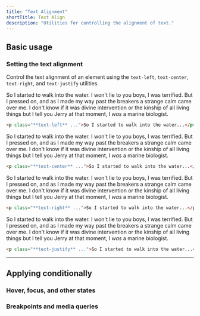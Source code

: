 ```yaml
---
title: "Text Alignment"
shortTitle: Text Align
description: "Utilities for controlling the alignment of text."
---
```




## Basic usage

### Setting the text alignment

Control the text alignment of an element using the `text-left`, `text-center`, `text-right`, and `text-justify` utilities.

<Example p="none">
  <div class="px-4 sm:px-0">
    <div class="mx-auto max-w-xl bg-white shadow-xl p-8 text-gray-700 text-sm leading-6 sm:text-base sm:leading-7 dark:bg-gray-800 dark:text-gray-400">
      <p class="text-left">
        So I started to walk into the water. I won't lie to you boys, I was terrified. But I pressed on, and as I made my way past the breakers a strange calm came over me. I don't know if it was divine intervention or the kinship of all living things but I tell you Jerry at that moment, I <em>was</em> a marine biologist.
      </p>
    </div>
  </div>
</Example>

```html
<p class="**text-left** ...">So I started to walk into the water...</p>
```

<Example p="none">
  <div class="px-4 sm:px-0">
    <div class="mx-auto max-w-xl bg-white shadow-xl p-8 text-gray-700 text-sm leading-6 sm:text-base sm:leading-7 dark:bg-gray-800 dark:text-gray-400">
      <p class="text-center">
        So I started to walk into the water. I won't lie to you boys, I was terrified. But I pressed on, and as I made my way past the breakers a strange calm came over me. I don't know if it was divine intervention or the kinship of all living things but I tell you Jerry at that moment, I <em>was</em> a marine biologist.
      </p>
    </div>
  </div>
</Example>

```html
<p class="**text-center** ...">So I started to walk into the water...</p>
```

<Example p="none">
  <div class="px-4 sm:px-0">
    <div class="mx-auto max-w-xl bg-white shadow-xl p-8 text-gray-700 text-sm leading-6 sm:text-base sm:leading-7 dark:bg-gray-800 dark:text-gray-400">
      <p class="text-right">
        So I started to walk into the water. I won't lie to you boys, I was terrified. But I pressed on, and as I made my way past the breakers a strange calm came over me. I don't know if it was divine intervention or the kinship of all living things but I tell you Jerry at that moment, I <em>was</em> a marine biologist.
      </p>
    </div>
  </div>
</Example>

```html
<p class="**text-right** ...">So I started to walk into the water...</p>
```

<Example p="none">
  <div class="px-4 sm:px-0">
    <div class="mx-auto max-w-xl bg-white shadow-xl p-8 text-gray-700 text-sm leading-6 sm:text-base sm:leading-7 dark:bg-gray-800 dark:text-gray-400">
      <p class="text-justify">
        So I started to walk into the water. I won't lie to you boys, I was terrified. But I pressed on, and as I made my way past the breakers a strange calm came over me. I don't know if it was divine intervention or the kinship of all living things but I tell you Jerry at that moment, I <em>was</em> a marine biologist.
      </p>
    </div>
  </div>
</Example>

```html
<p class="**text-justify** ...">So I started to walk into the water...</p>
```

---

## <Heading ignore>Applying conditionally</Heading>

### <Heading ignore>Hover, focus, and other states</Heading>

<HoverFocusAndOtherStates defaultClass="text-left" featuredClass="text-center" element="p" />

### <Heading ignore>Breakpoints and media queries</Heading>

<BreakpointsAndMediaQueries defaultClass="text-left" featuredClass="text-center" element="p" />
